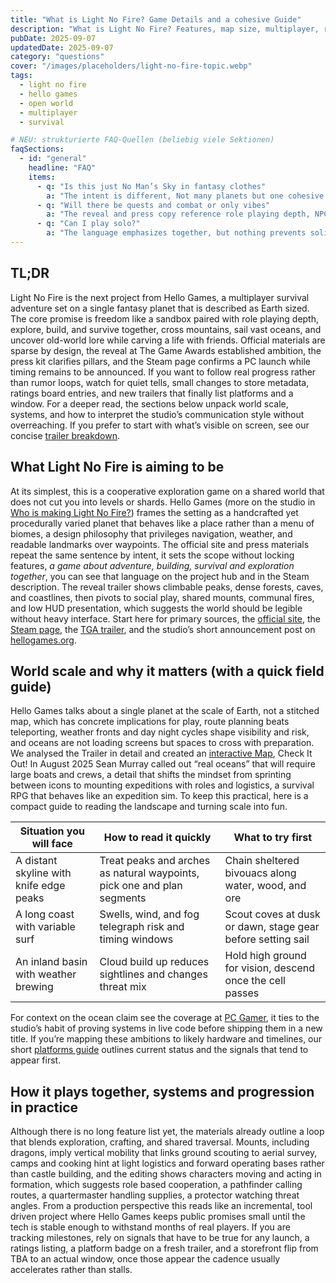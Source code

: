 ```yaml
---
title: "What is Light No Fire? Game Details and a cohesive Guide"
description: "What is Light No Fire? Features, map size, multiplayer, release status and verified info—explained concisely."
pubDate: 2025-09-07
updatedDate: 2025-09-07
category: "questions"
cover: "/images/placeholders/light-no-fire-topic.webp"
tags:
  - light no fire
  - hello games
  - open world
  - multiplayer
  - survival

# NEU: strukturierte FAQ-Quellen (beliebig viele Sektionen)
faqSections:
  - id: "general"
    headline: "FAQ"
    items:
      - q: "Is this just No Man’s Sky in fantasy clothes"
        a: "The intent is different, Not many planets but one cohesive world, not starships but boats, mounts, and on foot traversal, less galaxy hopping, more expedition planning."
      - q: "Will there be quests and combat or only vibes"
        a: "The reveal and press copy reference role playing depth, NPCs, and hostile fauna, the trailer shows blades and bows in motion, expect a mix of authored goals and emergent systems."
      - q: "Can I play solo?"
        a: "The language emphasizes together, but nothing prevents solitary play, the challenge will be logistics, scale rewards cooperation, so be prepared to slow down and stage your trips."
---
```


## TL;DR

Light No Fire is the next project from Hello Games, a multiplayer survival adventure set on a single fantasy planet that is described as Earth sized. The core promise is freedom like a sandbox paired with role playing depth, explore, build, and survive together, cross mountains, sail vast oceans, and uncover old-world lore while carving a life with friends. Official materials are sparse by design, the reveal at The Game Awards established ambition, the press kit clarifies pillars, and the Steam page confirms a PC launch while timing remains to be announced. If you want to follow real progress rather than rumor loops, watch for quiet tells, small changes to store metadata, ratings board entries, and new trailers that finally list platforms and a window. For a deeper read, the sections below unpack world scale, systems, and how to interpret the studio’s communication style without overreaching. If you prefer to start with what’s visible on screen, see our concise [trailer breakdown](/guides/questions/trailer-analysis/).

## What Light No Fire is aiming to be

At its simplest, this is a cooperative exploration game on a shared world that does not cut you into levels or shards. Hello Games (more on the studio in [Who is making Light No Fire?](/guides/questions/who-is-making-light-no-fire/)) frames the setting as a handcrafted yet procedurally varied planet that behaves like a place rather than a menu of biomes, a design philosophy that privileges navigation, weather, and readable landmarks over waypoints. The official site and press materials repeat the same sentence by intent, it sets the scope without locking features, *a game about adventure, building, survival and exploration together*, you can see that language on the project hub and in the Steam description. The reveal trailer shows climbable peaks, dense forests, caves, and coastlines, then pivots to social play, shared mounts, communal fires, and low HUD presentation, which suggests the world should be legible without heavy interface. Start here for primary sources, the [official site](https://lightnofire.com/), the [Steam page](https://store.steampowered.com/app/2719590/Light_No_Fire/), the [TGA trailer](https://www.youtube.com/watch?v=EurwCUKajdc), and the studio’s short announcement post on [hellogames.org](https://hellogames.org/2023/12/12/announcing-light-no-fire/).

## World scale and why it matters (with a quick field guide)

Hello Games talks about a single planet at the scale of Earth, not a stitched map, which has concrete implications for play, route planning beats teleporting, weather fronts and day night cycles shape visibility and risk, and oceans are not loading screens but spaces to cross with preparation. We analysed the Trailer in detail and created an [interactive Map](/light-no-fire-map/), Check It Out! In August 2025 Sean Murray called out “real oceans” that will require large boats and crews, a detail that shifts the mindset from sprinting between icons to mounting expeditions with roles and logistics, a survival RPG that behaves like an expedition sim. To keep this practical, here is a compact guide to reading the landscape and turning scale into fun.

| Situation you will face | How to read it quickly | What to try first |
| --- | --- | --- |
| A distant skyline with knife edge peaks | Treat peaks and arches as natural waypoints, pick one and plan segments | Chain sheltered bivouacs along water, wood, and ore |
| A long coast with variable surf | Swells, wind, and fog telegraph risk and timing windows | Scout coves at dusk or dawn, stage gear before setting sail |
| An inland basin with weather brewing | Cloud build up reduces sightlines and changes threat mix | Hold high ground for vision, descend once the cell passes |

For context on the ocean claim see the coverage at [PC Gamer](https://www.pcgamer.com/games/survival-crafting/sean-murray-says-the-earth-sized-planet-in-light-no-fire-will-have-real-oceans-that-players-will-need-large-boats-and-crews-to-cross/), it ties to the studio’s habit of proving systems in live code before shipping them in a new title. If you’re mapping these ambitions to likely hardware and timelines, our short [platforms guide](/guides/questions/platforms/) outlines current status and the signals that tend to appear first.

## How it plays together, systems and progression in practice

Although there is no long feature list yet, the materials already outline a loop that blends exploration, crafting, and shared traversal. Mounts, including dragons, imply vertical mobility that links ground scouting to aerial survey, camps and cooking hint at light logistics and forward operating bases rather than castle building, and the editing shows characters moving and acting in formation, which suggests role based cooperation, a pathfinder calling routes, a quartermaster handling supplies, a protector watching threat angles. From a production perspective this reads like an incremental, tool driven project where Hello Games keeps public promises small until the tech is stable enough to withstand months of real players. If you are tracking milestones, rely on signals that have to be true for any launch, a ratings listing, a platform badge on a fresh trailer, and a storefront flip from TBA to an actual window, once those appear the cadence usually accelerates rather than stalls.


<FAQ sections={frontmatter.faqSections} />

